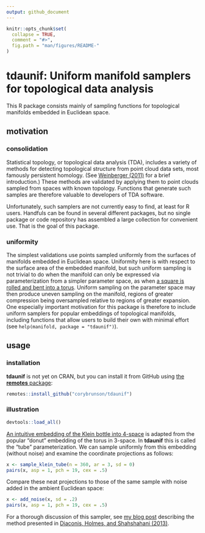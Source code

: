 ```yaml
---
output: github_document
---
```


```r
knitr::opts_chunk$set(
  collapse = TRUE,
  comment = "#>",
  fig.path = "man/figures/README-"
)
```

# **tdaunif**: Uniform manifold samplers for topological data analysis

This R package consists mainly of sampling functions for topological manifolds embedded in Euclidean space.

## motivation

### consolidation

Statistical topology, or topological data analysis (TDA), includes a variety of methods for detecting topological structure from point cloud data sets, most famously persistent homology. (See [Weinberger (2011)](https://www.ams.org/notices/201101/rtx110100036p.pdf) for a brief introduction.)
These methods are validated by applying them to point clouds sampled from spaces with known topology.
Functions that generate such samples are therefore valuable to developers of TDA software.

Unfortunately, such samplers are not currently easy to find, at least for R users. Handfuls can be found in several different packages, but no single package or code repository has assembled a large collection for convenient use. That is the goal of this package.

### uniformity

The simplest validations use points sampled uniformly from the surfaces of manifolds embedded in Euclidean space. Uniformity here is with respect to the surface area of the embedded manifold, but such uniform sampling is not trivial to do when the manifold can only be expressed via parameterization from a simpler parameter space, as when [a square is rolled and bent into a torus](https://en.wikipedia.org/wiki/Torus#Flat_torus). Uniform sampling on the parameter space may then produce uneven sampling on the manifold, regions of greater compression being oversampled relative to regions of greater expansion.
One especially important motivation for this package is therefore to include uniform samplers for popular embeddings of topological manifolds, including functions that allow users to build their own with minimal effort (see `help(manifold, package = "tdaunif")`).

## usage

### installation

**tdaunif** is not yet on CRAN, but you can install it from GitHub using [the **remotes** package](https://github.com/r-lib/remotes):

```r
remotes::install_github("corybrunson/tdaunif")
```

### illustration

```r
devtools::load_all()
```

[An intuitive embedding of the Klein bottle into 4-space](https://en.wikipedia.org/wiki/Klein_bottle#3D_pinched_torus_/_4D_M%C3%B6bius_tube) is adapted from the popular "donut" embedding of the torus in 3-space. In **tdaunif** this is called the "tube" parameterization. We can sample uniformly from this embedding (without noise) and examine the coordinate projections as follows:

```r
x <- sample_klein_tube(n = 360, ar = 3, sd = 0)
pairs(x, asp = 1, pch = 19, cex = .5)
```

Compare these neat projections to those of the same sample with noise added in the ambient Euclidean space:

```r
x <- add_noise(x, sd = .2)
pairs(x, asp = 1, pch = 19, cex = .5)
```

For a thorough discussion of this sampler, see [my blog post](https://corybrunson.github.io/2019/01/28/uniform-sample-embedded-klein-bottle/) describing the method presented in [Diaconis, Holmes, and Shahshahani (2013)](https://projecteuclid.org/euclid.imsc/1379942050).
